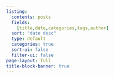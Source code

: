 ```yaml
---
listing:
  contents: posts
  fields: 
    [title,date,categories,tags,author]
  sort: "date desc"
  type: default
  categories: true
  sort-ui: false
  filter-ui: false
page-layout: full
title-block-banner: true
---
```




